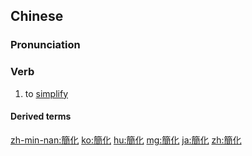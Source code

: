{{also|简化}}
==Chinese==
{{zh-forms|s=简化}}

===Pronunciation===
{{zh-pron
|m=jiǎnhuà
|c=gaan2 faa3
|mn=kán-hòa
|cat=v
}}

===Verb===
{{zh-verb}}

# to [[simplify]]

====Derived terms====
{{zh-der|簡化字}}

{{zh-cat|Advanced}}

[[zh-min-nan:簡化]]
[[ko:簡化]]
[[hu:簡化]]
[[mg:簡化]]
[[ja:簡化]]
[[zh:簡化]]